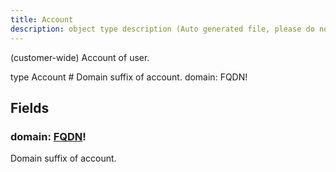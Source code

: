 ```yaml
---
title: Account
description: object type description (Auto generated file, please do not modify)
---
```



(customer-wide) Account of user.

<GQLCodeSnippet>
<GQLLine><GQLKeyword>type</GQLKeyword> Account <GQLOpen /></GQLLine>
<GQLLine> </GQLLine>
	<GQLLine><GQLTab /><GQLComment># Domain suffix of account.</GQLComment></GQLLine>
	<GQLLine><GQLTab /><GQLName>domain</GQLName>: <GQLLink href="/ecdn-api-scalars/FQDN">FQDN</GQLLink><GQLOperator>!</GQLOperator></GQLLine>
<GQLLine> </GQLLine>
<GQLLine><GQLClose /></GQLLine>
</GQLCodeSnippet>


## Fields

### domain: [FQDN](/ecdn-api-scalars/FQDN)!
Domain suffix of account.


